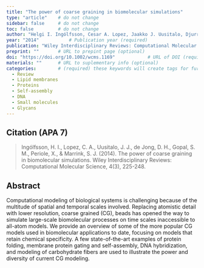 ```yaml
---
title: "The power of coarse graining in biomolecular simulations"          # Paper title (required)
type: "article"    # do not change
sidebar: false     # do not change
toc: false         # do not change
author: "Helgi I. Ingólfsson, Cesar A. Lopez, Jaakko J. Uusitalo, Djurre H. de Jong, Srinivasa M. Gopal, Xavier Periole, and Siewert J. Marrink"         # Paper authors (required)
year: "2014"           # Publication year (required)
publication: "Wiley Interdisciplinary Reviews: Computational Molecular Science"    # Journal or similar (required)
preprint: ""       # URL to prepint page (optional)  
doi: "https://doi.org/10.1002/wcms.1169"            # URL of DOI (required)  
materials: ""      # URL to suplementary info (optional)
categories:        # (required) these keywords will create tags for further filtering. 
  - Review
  - Lipid membranes
  - Proteins
  - Self-assembly
  - DNA
  - Small molecules
  - Glycans
---
```


<!-- 
The info below is just an example. 

Both fields are required and they have to be replaced with the respective info for each paper. 

Please notice the `> ` symbol before the citation, it gives it additional styling.  
-->

## Citation (APA 7)      

> Ingólfsson, H. I., Lopez, C. A., Uusitalo, J. J., de Jong, D. H., Gopal, S. M., Periole, X., & Marrink, S. J. (2014). The power of coarse graining in biomolecular simulations. Wiley Interdisciplinary Reviews: Computational Molecular Science, 4(3), 225-248.

## Abstract

Computational modeling of biological systems is challenging because of the multitude of spatial and temporal scales involved. Replacing atomistic detail with lower resolution, coarse grained (CG), beads has opened the way to simulate large-scale biomolecular processes on time scales inaccessible to all-atom models. We provide an overview of some of the more popular CG models used in biomolecular applications to date, focusing on models that retain chemical specificity. A few state-of-the-art examples of protein folding, membrane protein gating and self-assembly, DNA hybridization, and modeling of carbohydrate fibers are used to illustrate the power and diversity of current CG modeling.